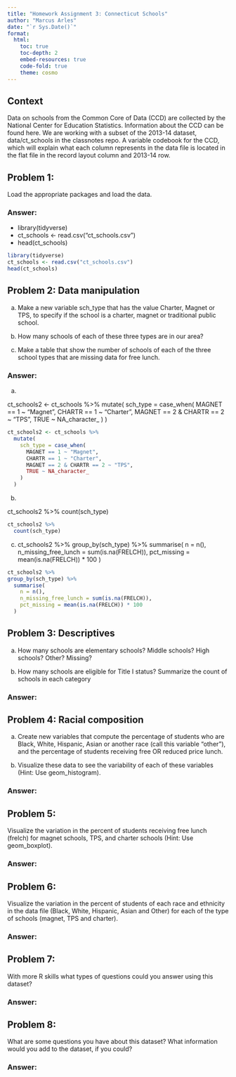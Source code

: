 ```yaml
---
title: "Homework Assignment 3: Connecticut Schools"
author: "Marcus Arles"
date: "`r Sys.Date()`"
format:
  html:
    toc: true
    toc-depth: 2
    embed-resources: true
    code-fold: true
    theme: cosmo
---
```


## Context

Data on schools from the Common Core of Data (CCD) are collected by the National Center for Education Statistics. Information about the CCD can be found here. We are working with a subset of the 2013-14 dataset, data/ct_schools in the classnotes repo. A variable codebook for the CCD, which will explain what each column represents in the data file is located in the flat file in the record layout column and 2013-14 row.


## Problem 1: 

Load the appropriate packages and load the data.

### Answer:

+ library(tidyverse)
+ ct_schools <- read.csv(“ct_schools.csv”)
+ head(ct_schools)

```r
library(tidyverse)
ct_schools <- read.csv("ct_schools.csv")
head(ct_schools)
```

## Problem 2: Data manipulation


a. Make a new variable sch_type that has the value Charter, Magnet or TPS, to specify if the school is a charter, magnet or traditional public school.

b. How many schools of each of these three types are in our area?

c. Make a table that show the number of schools of each of the three school types that are missing data for free lunch.

### Answer:

a. 

ct_schools2 <- ct_schools %>%
  mutate(
     sch_type = case_when(
       MAGNET == 1 ~ "Magnet",
       CHARTR == 1 ~ "Charter",
       MAGNET == 2 & CHARTR == 2 ~ "TPS",
       TRUE ~ NA_character_ 
     )
  )

```r
ct_schools2 <- ct_schools %>%
  mutate(
    sch_type = case_when(
      MAGNET == 1 ~ "Magnet",
      CHARTR == 1 ~ "Charter",
      MAGNET == 2 & CHARTR == 2 ~ "TPS",
      TRUE ~ NA_character_ 
    )
  )
```

b. 

ct_schools2 %>%
  count(sch_type)

```r
ct_schools2 %>%
  count(sch_type)
```

c. 
ct_schools2 %>%
group_by(sch_type) %>%
  summarise(
    n = n(),
    n_missing_free_lunch = sum(is.na(FRELCH)),
    pct_missing = mean(is.na(FRELCH)) * 100
  )

```r
ct_schools2 %>%
group_by(sch_type) %>%
  summarise(
    n = n(),
    n_missing_free_lunch = sum(is.na(FRELCH)),
    pct_missing = mean(is.na(FRELCH)) * 100
  )
```

## Problem 3: Descriptives

a. How many schools are elementary schools? Middle schools? High schools? Other? Missing?

b. How many schools are eligible for Title I status? Summarize the count of schools in each category

### Answer:

## Problem 4: Racial composition

a. Create new variables that compute the percentage of students who are Black, White, Hispanic, Asian or another race (call this variable “other”), and the percentage of students receiving free OR reduced price lunch.

b. Visualize these data to see the variability of each of these variables (Hint: Use geom_histogram).

### Answer:

## Problem 5: 

Visualize the variation in the percent of students receiving free lunch (frelch) for magnet schools, TPS, and charter schools (Hint: Use geom_boxplot).

### Answer:

## Problem 6: 

Visualize the variation in the percent of students of each race and ethnicity in the data file (Black, White, Hispanic, Asian and Other) for each of the type of schools (magnet, TPS and charter).

### Answer:

## Problem 7:

With more R skills what types of questions could you answer using this dataset?

### Answer:

## Problem 8:

What are some questions you have about this dataset? What information would you add to the dataset, if you could?

### Answer:








